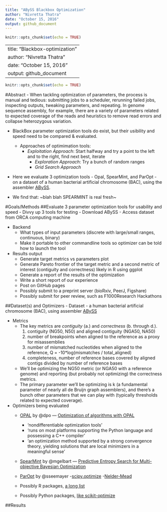 ```yaml
---
title: "ABySS Blackbox Optimization"
author: "Nivretta Thatra"
date: "October 15, 2016"
output: github_document
---
```


```r
knitr::opts_chunk$set(echo = TRUE)
```

---
title: "Blackbox-optimization"
author: "Nivretta Thatra"
date: "October 15, 2016"
output: github_document
---

```r
knitr::opts_chunk$set(echo = TRUE)
```

#Abstract
- When tackling optimization of parameters, the process is manual and tedious: submitting jobs to a scheduler, rerunning failed jobs, inspecting outputs, tweaking parameters, and repeating. In genome sequence assembly, for example, there are a variety of parameters related to expected coverage of the reads and heuristics to remove read errors and collapse heterozygous variation.

- BlackBox parameter optimization tools do exist, but their usibility and speed need to be compared & evaluated. 
  - Approaches of optimimation tools:
    - *Exploitation Approach*: Start halfway and try a point to the left and to the right, find next best, iterate
	  - *Exploration Approach*: Try a bunch of random ranges  
	  - *Grid Search Approach* 
- Here we evaluate 3 optimization tools - Opal, SpearMint, and ParOpt - on a dataset of a human bacterial artificial chromosome (BAC), using the assembler [ABySS](https://github.com/bcgsc/abyss#readme). 

- We find that: ~blah blah SPEARMINT is real fresh~

#Goals/Methods 
##Evaluate 3 parameter optimization tools for usability and speed
- Divvy up 3 tools for testing
- Download ABySS 
- Access dataset from ORCA computing machine

- Backend  
	- What types of input parameters (discrete with large/small ranges, continuous, binary)   
	- Make it portable to other commandline tools so optimizer can be told how to launch the tool  
- Results output  
	- Generate target metrics vs parameters plot  
	- Generate Pareto frontier of the target metric and a second metric of interest (contiguity and correctness) likely in R using ggplot   
	- Generate a report of the results of the optimization
  - Write a short report of our experience
  - Post on GitHub pages
  - Possibly submit to a preprint server (bioRxiv, PeerJ, Figshare)
  - Possibly submit for peer review, such as F1000Research Hackathons

##Dataset(s) and Optimizers
- Dataset 
  -  a human bacterial artificial chromosome (BAC), using assembler [ABySS](https://github.com/bcgsc/abyss#readme)
  
- Metrics
  - The key metrics are *contiguity* (a.) and *correctness* (b. through d.).
    1. contiguity (NG50, N50) and aligned contiguity (NGA50, NA50)
    2. number of breakpoints when aligned to the reference as a proxy for misassemblies
    3. number of mismatched nucleotides when aligned to the reference, Q = -10*log(mismatches / total_aligned)
    4. completeness, number of reference bases covered by aligned contigs divided by number of reference bases
  - We'll be optimizing the NG50 metric (or NGA50 with a reference genome) and reporting (but probably not optimizing) the correctness metrics. 
  - The primary parameter we'll be optimizing is k (a fundamental parameter of nearly all de Bruijn graph assemblers), and there's a bunch other parameters that we can play with (typically thresholds related to expected coverage).

- Optimizers being evaluated  
	- [OPAL](http://pythonoptimizers.github.io/opal/) by @dpo — [Optimization of algorithms with OPAL](http://link.springer.com/article/10.1007/s12532-014-0067-x)
	  - 'nondifferentiable optimization tools'
	  - 'runs on most platforms supporting the Python language and possessing a C++ compiler'
	  - 'an optimization method supported by a strong convergence theory, yielding solutions that are local minimizers in a meaningful sense'
	- [SpearMint](https://github.com/hips/spearmint) by @mgelbart — [Predictive Entropy Search for Multi-objective Bayesian Optimization](https://arxiv.org/abs/1511.05467)
	- [ParOpt](https://github.com/sseemayer/ParOpt) by @sseemayer 
	  -[scipy.optimize](http://docs.scipy.org/doc/scipy/reference/optimize.html)
	  -[Nelder-Mead](https://en.wikipedia.org/wiki/Nelder%E2%80%93Mead_method)
	  
	- Possibly R packages, [a long list](https://cran.r-project.org/web/views/Optimization.html)
	- Possibly Python packages, [like scikit-optimize](https://scikit-optimize.github.io/)

##Results